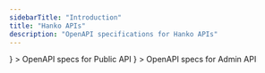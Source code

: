 ```yaml
---
sidebarTitle: "Introduction"
title: "Hanko APIs"
description: "OpenAPI specifications for Hanko APIs"
---
```


<CardGroup cols={2}>
  <Card
    title="Public API"
    href="/api-reference/"
    icon={
      <svg
        xmlns="http://www.w3.org/2000/svg"
        className="icon icon-tabler icon-tabler-api"
        width="24"
        height="24"
        viewBox="0 0 24 24"
        strokeWidth="2"
        stroke="currentColor"
        fill="none"
        strokeLinecap="round"
        strokeLinejoin="round"
      >
        <path stroke="none" d="M0 0h24v24H0z" fill="none"></path>
        <path d="M4 13h5"></path>
        <path d="M12 16v-8h3a2 2 0 0 1 2 2v1a2 2 0 0 1 -2 2h-3"></path>
        <path d="M20 8v8"></path>
        <path d="M9 16v-5.5a2.5 2.5 0 0 0 -5 0v5.5"></path>
      </svg>
    }
  >
    OpenAPI specs for Public API
  </Card>
  <Card
    title="Admin API"
    href="/admin"
    icon={
      <svg
        xmlns="http://www.w3.org/2000/svg"
        className="icon icon-tabler icon-tabler-api"
        width="24"
        height="24"
        viewBox="0 0 24 24"
        strokeWidth="2"
        stroke="currentColor"
        fill="none"
        strokeLinecap="round"
        strokeLinejoin="round"
      >
        <path stroke="none" d="M0 0h24v24H0z" fill="none"></path>
        <path d="M4 13h5"></path>
        <path d="M12 16v-8h3a2 2 0 0 1 2 2v1a2 2 0 0 1 -2 2h-3"></path>
        <path d="M20 8v8"></path>
        <path d="M9 16v-5.5a2.5 2.5 0 0 0 -5 0v5.5"></path>
      </svg>
    }
  >
        OpenAPI specs for Admin API
  </Card>
</CardGroup>
